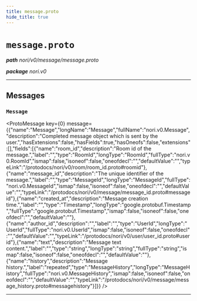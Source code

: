 ```yaml
---
title: message.proto
hide_title: true
---
```



# `message.proto`
_**path** nori/v0/message/message.proto_

_**package** nori.v0_



---

## Messages


### `Message`
<ProtoMessage key={0} message={{"name":"Message","longName":"Message","fullName":"nori.v0.Message","description":"Completed message object which is sent by the user.","hasExtensions":false,"hasFields":true,"hasOneofs":false,"extensions":[],"fields":[{"name":"room_id","description":"Room id of the message.","label":"","type":"RoomId","longType":"RoomId","fullType":"nori.v0.RoomId","ismap":false,"isoneof":false,"oneofdecl":"","defaultValue":"","typeLink":"/protodocs/nori/v0/room/room_id.proto#roomid"},{"name":"message_id","description":"The unique identifier of the message.","label":"","type":"MessageId","longType":"MessageId","fullType":"nori.v0.MessageId","ismap":false,"isoneof":false,"oneofdecl":"","defaultValue":"","typeLink":"/protodocs/nori/v0/message/message_id.proto#messageid"},{"name":"created_at","description":"Message creation time.","label":"","type":"Timestamp","longType":"google.protobuf.Timestamp","fullType":"google.protobuf.Timestamp","ismap":false,"isoneof":false,"oneofdecl":"","defaultValue":""},{"name":"author_id","description":"","label":"","type":"UserId","longType":"UserId","fullType":"nori.v0.UserId","ismap":false,"isoneof":false,"oneofdecl":"","defaultValue":"","typeLink":"/protodocs/nori/v0/user/user_id.proto#userid"},{"name":"text","description":"Message text content.","label":"","type":"string","longType":"string","fullType":"string","ismap":false,"isoneof":false,"oneofdecl":"","defaultValue":""},{"name":"history","description":"Message history.","label":"repeated","type":"MessageHistory","longType":"MessageHistory","fullType":"nori.v0.MessageHistory","ismap":false,"isoneof":false,"oneofdecl":"","defaultValue":"","typeLink":"/protodocs/nori/v0/message/message_history.proto#messagehistory"}]}} />

---


  